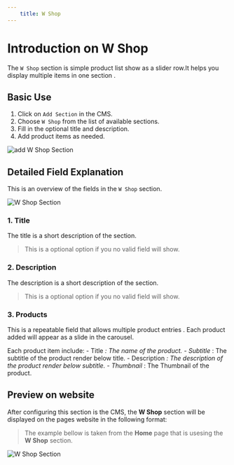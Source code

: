 ```yaml
---
    title: W Shop
---
```




# Introduction on W Shop


The `W Shop` section is simple product list show as a slider row.It helps you display multiple items in one section .


## Basic Use

1. Click on `Add Section` in the CMS.
2. Choose `W Shop` from the list of available sections.
3. Fill in the optional title and description.
4. Add product items as needed.

![add W Shop Section](https://wvn.hcm.ss.bfcplatform.vn/uploads/add-W-Shop-section.png)

## Detailed Field Explanation

This is an overview of the fields in the `W Shop` section.


![W Shop Section](https://wvn.hcm.ss.bfcplatform.vn/uploads/W-Shop-section.png)


### 1. Title 

The title is a short description of the section.

> This is a optional option if you no valid field will show.

### 2. Description


The description is a short description of the section.

> This is a optional option if you no valid field will show.


### 3. Products

This is a repeatable field that allows multiple product entries . Each product added will appear as a slide in the carousel.

Each product item include:
    - Title <ColorBox type="text" color="red">*</ColorBox> : The name of the product.
    - Subtitle <ColorBox type="text" color="red">*</ColorBox>: The subtitle of the product render below title.
    - Description <ColorBox type="text" color="red">*</ColorBox> : The description of the product render below subtitle.
    - Thumbnail <ColorBox type="text" color="red">*</ColorBox>: The Thumbnail of the product.




## Preview on website

After configuring this section is the CMS, the **W Shop** section will be displayed on the pages website in the following format:

> The example bellow is taken from the **Home** page that is usesing the **W Shop** section.



![W Shop Section](https://wvn.hcm.ss.bfcplatform.vn/uploads/preview-w-shop-section.png)





